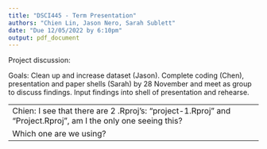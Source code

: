 ```yaml
---
title: "DSCI445 - Term Presentation"
authors: "Chien Lin, Jason Nero, Sarah Sublett"
date: "Due 12/05/2022 by 6:10pm"
output: pdf_document
---
```

Project discussion: 

Goals:
Clean up and increase dataset (Jason). 
Complete coding (Chen), presentation and paper shells (Sarah) by 28 November and meet as group to discuss findings.
Input findings into shell of presentation and rehearse.

-----
Chien: I see that there are 2 .Rproj's: "project-1.Rproj" and "Project.Rproj", am I the only one seeing this?
Which one are we using?
-----



